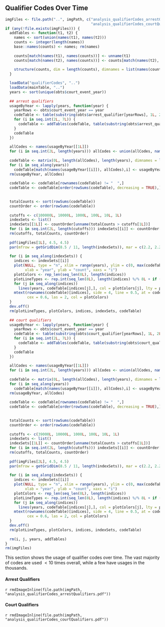 ## Qualifier Codes Over Time

```r
imgFiles <- file.path("..", imgPath, c("analysis_qualifierCodes_arrestQualifiers.pdf",
                                       "analysis_qualifierCodes_courtQualifiers.pdf"))
if (any(!file.exists(imgFiles))) {
  addTables <- function(t1, t2) {
    names <- sort(union(names(t1), names(t2)))
    counts <- integer(length(names))
    base::names(counts) <- names; rm(names)
    
    counts[match(names(t1), names(counts))] <- unname(t1)
    counts[match(names(t2), names(counts))] <- counts[match(names(t2), names(counts))] + unname(t2)
    
    structure(counts, dim = length(counts), dimnames = list(names(counts)), class = "table")
  }

  loadData("qualifierCodes", "..")
  loadData(mainTable, "..")
  years <- sort(unique(obts$court_event_year))
  
  ## arrest qualifiers
  usageByYear <- lapply(years, function(year) {
    yearRows <- obts$court_event_year == year
    codeTable <- table(substring(obts$arrest_qualifier[yearRows], 1L, 2L))
    for (i in seq.int(2L, 7L)) {
      codeTable <- addTables(codeTable, table(substring(obts$arrest_qualifier[yearRows], 2L * i - 1L, 2L * i)))
    }
    codeTable
  })
  
  allCodes <- names(usageByYear[[1L]])
  for (i in seq.int(2L, length(years))) allCodes <- union(allCodes, names(usageByYear[[i]]))
  
  codeTable <- matrix(0L, length(allCodes), length(years), dimnames = list(allCodes, NULL))
  for (i in seq_along(years))
    codeTable[match(names(usageByYear[[i]]), allCodes),i] <- usageByYear[[i]]
  rm(usageByYear, allCodes)
  
  codeTable <- codeTable[rownames(codeTable) != "  ",]
  codeTable <- codeTable[order(rowSums(codeTable), decreasing = TRUE),]
  
  
  totalCounts <- sort(rowSums(codeTable))
  countOrder <- order(rowSums(codeTable))
  
  cutoffs <- c(100000L, 10000L, 1000L, 100L, 10L, 1L)
  indexSets <- list()
  indexSets[[1L]] <- countOrder[unname(totalCounts > cutoffs[1L])]
  for (i in seq.int(2L, length(cutoffs))) indexSets[[i]] <- countOrder[unname(totalCounts <= cutoffs[i - 1L] & totalCounts > cutoffs[i])]
  rm(cutoffs, totalCounts, countOrder)
  
  pdf(imgFiles[1L], 4.5, 4.5)
  par(mfrow = getGridDim(8.5 / 11, length(indexSets)), mar = c(2.2, 2.2, 0.1, 2.0))
  
  for (i in seq_along(indexSets)) {
    indices <- indexSets[[i]]
    plot(NULL, type = "n", xlim = range(years), ylim = c(0, max(codeTable[indices,])),
         xlab = "year", ylab = "count", xaxs = "i")
    plotColors <- rep_len(seq_len(8L), length(indices))
    plotLineTypes <- rep.int(seq_len(8L), length(indices) %/% 8L + if (length(indices) %% 8L != 0L) 1L else 0L)[seq_len(length(indices))]
    for (j in seq_along(indices)) 
      lines(years, codeTable[indices[j],], col = plotColors[j], lty = plotLineTypes[j])
    mtext(rownames(codeTable)[indices], side = 4, line = 0.5, at = codeTable[indices,length(years)],
          cex = 0.6, las = 2, col = plotColors)
  }
  dev.off()
  rm(plotLineTypes, plotColors, indices, indexSets, codeTable)
  
  ## court qualifiers
  usageByYear <- lapply(years, function(year) {
    yearRows <- obts$court_event_year == year
    codeTable <- table(substring(obts$court_qualifier[yearRows], 1L, 2L))
    for (i in seq.int(2L, 7L)) {
      codeTable <- addTables(codeTable, table(substring(obts$court_qualifier[yearRows], 2L * i - 1L, 2L * i)))
    }
    codeTable
  })
  
  allCodes <- names(usageByYear[[1L]])
  for (i in seq.int(2L, length(years))) allCodes <- union(allCodes, names(usageByYear[[i]]))
  
  codeTable <- matrix(0L, length(allCodes), length(years), dimnames = list(allCodes, NULL))
  for (i in seq_along(years))
    codeTable[match(names(usageByYear[[i]]), allCodes),i] <- usageByYear[[i]]
  rm(usageByYear, allCodes)
  
  codeTable <- codeTable[rownames(codeTable) != "  ",]
  codeTable <- codeTable[order(rowSums(codeTable), decreasing = TRUE),]
  
  
  totalCounts <- sort(rowSums(codeTable))
  countOrder <- order(rowSums(codeTable))
  
  cutoffs <- c(39000L, 10000L, 1000L, 100L, 10L, 1L)
  indexSets <- list()
  indexSets[[1L]] <- countOrder[unname(totalCounts > cutoffs[1L])]
  for (i in seq.int(2L, length(cutoffs))) indexSets[[i]] <- countOrder[unname(totalCounts <= cutoffs[i - 1L] & totalCounts > cutoffs[i])]
  rm(cutoffs, totalCounts, countOrder)
  
  pdf(imgFiles[2L], 4.5, 4.5)
  par(mfrow = getGridDim(8.5 / 11, length(indexSets)), mar = c(2.2, 2.2, 0.1, 2.0))
  
  for (i in seq_along(indexSets)) {
    indices <- indexSets[[i]]
    plot(NULL, type = "n", xlim = range(years), ylim = c(0, max(codeTable[indices,])),
         xlab = "year", ylab = "count", xaxs = "i")
    plotColors <- rep_len(seq_len(8L), length(indices))
    plotLineTypes <- rep.int(seq_len(8L), length(indices) %/% 8L + if (length(indices) %% 8L != 0L) 1L else 0L)[seq_len(length(indices))]
    for (j in seq_along(indices)) 
      lines(years, codeTable[indices[j],], col = plotColors[j], lty = plotLineTypes[j])
    mtext(rownames(codeTable)[indices], side = 4, line = 0.5, at = codeTable[indices,length(years)],
          cex = 0.6, las = 2, col = plotColors)
  }
  dev.off()
  rm(plotLineTypes, plotColors, indices, indexSets, codeTable)
  
  rm(i, j, years, addTables)
}
rm(imgFiles)
```

This section shows the usage of qualifier codes over time. The vast majority of codes are used $< 10$ times overall, while a few have usages in the thousands.

#### Arrest Qualifiers

`r rmdImageInline(file.path(imgPath, "analysis_qualifierCodes_arrestQualifiers.pdf"))`

#### Court Qualifiers

`r rmdImageInline(file.path(imgPath, "analysis_qualifierCodes_courtQualifiers.pdf"))`
